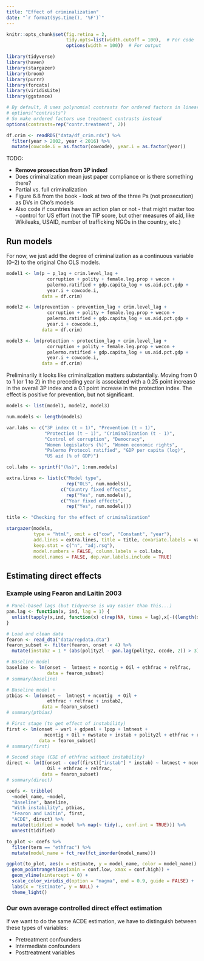 ```yaml
---
title: "Effect of criminalization"
date: "`r format(Sys.time(), '%F')`"
---
```


```r
knitr::opts_chunk$set(fig.retina = 2,
                      tidy.opts=list(width.cutoff = 100),  # For code
                      options(width = 100))  # For output
```

```r
library(tidyverse)
library(haven)
library(stargazer)
library(broom)
library(purrr)
library(forcats)
library(viridisLite)
library(ggstance)

# By default, R uses polynomial contrasts for ordered factors in linear models
# options("contrasts") 
# So make ordered factors use treatment contrasts instead
options(contrasts=rep("contr.treatment", 2))
```

```r
df.crim <- readRDS("data/df_crim.rds") %>%
  filter(year > 2002, year < 2016) %>%
  mutate(cowcode.i = as.factor(cowcode), year.i = as.factor(year))
```

TODO: 

- **Remove prosecution from 3P index!**
- Does criminalization mean just paper compliance or is there something there?
- Partial vs. full criminalization
- Figure 6.8 from the book - look at two of the three Ps (not prosecution) as DVs in Cho’s models
- Also code if countries have an action plan or not - that might matter too - control for US effort (not the TIP score, but other measures of aid, like Wikileaks, USAID, number of trafficking NGOs in the country, etc.)

## Run models

For now, we just add the degree of criminalization as a continuous variable (0–2) to the original Cho OLS models.

```r
model1 <- lm(p ~ p_lag + crim.level_lag + 
               corruption + polity + female.leg.prop + wecon + 
               palermo.ratified + gdp.capita_log + us.aid.pct.gdp + 
               year.i + cowcode.i, 
             data = df.crim)

model2 <- lm(prevention ~ prevention_lag + crim.level_lag + 
               corruption + polity + female.leg.prop + wecon + 
               palermo.ratified + gdp.capita_log + us.aid.pct.gdp + 
               year.i + cowcode.i, 
             data = df.crim)

model3 <- lm(protection ~ protection_lag + crim.level_lag + 
               corruption + polity + female.leg.prop + wecon + 
               palermo.ratified + gdp.capita_log + us.aid.pct.gdp + 
               year.i + cowcode.i, 
             data = df.crim)
```

Preliminarily it looks like criminalization matters substantially. Moving from 0 to 1 (or 1 to 2) in the preceding year is associated with a 0.25 point increase in the overall 3P index and a 0.1 point increase in the protection index. The effect is positive for prevention, but not significant.

```r
models <- list(model1, model2, model3)

num.models <- length(models)

var.labs <- c("3P index (t − 1)", "Prevention (t − 1)", 
              "Protection (t − 1)", "Criminalization (t - 1)",
              "Control of corruption", "Democracy", 
              "Women legislators (%)", "Women economic rights",
              "Palermo Protocol ratified", "GDP per capita (log)", 
              "US aid (% of GDP)")

col.labs <- sprintf("(%s)", 1:num.models)

extra.lines <- list(c("Model type",
                      rep("OLS", num.models)),
                    c("Country fixed effects",
                      rep("Yes", num.models)),
                    c("Year fixed effects",
                      rep("Yes", num.models)))

title <- "Checking for the effect of criminalization"

stargazer(models, 
          type = "html", omit = c("cow", "Constant", "year"), 
          add.lines = extra.lines, title = title, covariate.labels = var.labs,
          keep.stat = c("n", "adj.rsq"),
          model.numbers = FALSE, column.labels = col.labs, 
          model.names = FALSE, dep.var.labels.include = TRUE)
```


## Estimating direct effects

### Example using Fearon and Laitin 2003

```r
# Panel-based lags (but tidyverse is way easier than this...)
pan.lag <- function(x, ind, lag = 1) {
  unlist(tapply(x,ind, function(x) c(rep(NA, times = lag),x[-((length(x) - lag +1):length(x))])))
}

# Load and clean data
fearon <- read_dta("data/repdata.dta")
fearon_subset <- filter(fearon, onset < 4) %>%
  mutate(instab2 = 1 * (abs(polity2l - pan.lag(polity2, ccode, 2)) > 3))

# Baseline model
baseline <- lm(onset ~  lmtnest + ncontig + Oil + ethfrac + relfrac,
               data = fearon_subset)
# summary(baseline)

# Baseline model + 
ptbias <- lm(onset ~  lmtnest + ncontig  + Oil + 
               ethfrac + relfrac + instab2, 
             data = fearon_subset)
# summary(ptbias)

# First stage (to get effect of instability)
first <- lm(onset ~ warl + gdpenl + lpop + lmtnest +
              ncontig + Oil + nwstate + instab + polity2l + ethfrac + relfrac,
            data = fearon_subset)
# summary(first)

# Second stage (CDE of ethfrac without instability)
direct <- lm(I(onset - coef(first)["instab"] * instab) ~ lmtnest + ncontig + 
               Oil + ethfrac + relfrac,
             data = fearon_subset)
# summary(direct)

coefs <- tribble(
  ~model_name, ~model,
  "Baseline", baseline,
  "With instability", ptbias,
  "Fearon and Laitin", first,
  "ACDE", direct) %>%
  mutate(tidified = model %>% map(~ tidy(., conf.int = TRUE))) %>%
  unnest(tidified)

to_plot <- coefs %>%
  filter(term == "ethfrac") %>%
  mutate(model_name = fct_rev(fct_inorder(model_name)))

ggplot(to_plot, aes(x = estimate, y = model_name, color = model_name)) +
  geom_pointrangeh(aes(xmin = conf.low, xmax = conf.high)) +
  geom_vline(xintercept = 0) +
  scale_color_viridis_d(option = "magma", end = 0.9, guide = FALSE) +
  labs(x = "Estimate", y = NULL) +
  theme_light()
```

### Our own average controlled direct effect estimation

If we want to do the same ACDE estimation, we have to distinguish between these types of variables:

- Pretreatment confounders
- Intermediate confounders
- Posttreatment variables
